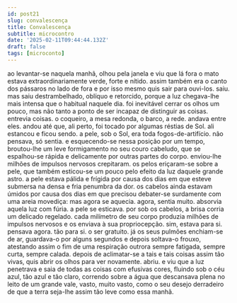 ```yaml
---
id: post21
slug: convalescença
title: Convalescença
subtitle: microcontro
date: '2025-02-11T09:44:44.132Z'
draft: false
tags: [microconto]
---
```

ao levantar-se naquela manhã, olhou pela janela e viu que lá fora o mato estava 
extraordinariamente verde, forte e nítido. assim também era o canto dos pássaros
no lado de fora e por isso mesmo quis sair para ouvi-los. saiu. mas saiu destrambelhado,
oblíquo e retorcido, porque a luz chegava-lhe mais intensa que o 
habitual naquele dia. foi inevitável cerrar os olhos um pouco, 
mas não tanto a ponto de ser incapaz de distinguir as coisas. entrevia coisas.
o coqueiro, a mesa redonda, o barco, a rede. andava entre eles. 
andou até que, ali perto, foi tocado por algumas réstias de Sol.
ali estancou e ficou sendo. a pele, sob o Sol, era toda fogos-de-artifício. não pensava, só sentia. 
e esquecendo-se nessa posição por um tempo,
broutou-lhe um leve formigamento no seu couro cabeludo, que se espalhou-se rápida e delicamente
por outras partes do corpo. enviou-lhe milhões 
de impulsos nervosos crepitaram. os pelos eriçaram-se sobre a pele, 
que também esticou-se um pouco pelo efeito da luz
daquele grande astro. 
a pele estava pálida e frígida por causa dos dias em que esteve submersa
na densa e fria penumbra da dor. os cabelos ainda estavam úmidos por causa dos dias
em que precisou debater-se surdamente com uma areia movediça:
mas agora se aquecia. agora, sentia muito. absorvia aquela luz com fúria.
a pele se esticava. por sob os cabelos, a brisa corria um delicado regelado.
cada milímetro de seu corpo produzia milhões 
de impulsos nervosos e os enviava à sua propriocepção. 
sim, estava para si. pensava agora. tão para si. o ser gratuito. 
já os seus pulmões enchiam-se de ar, guardava-o por alguns 
segundos e depois soltava-o frouxo, atestando assim
o fim de uma respiração outrora sempre fatigada, sempre curta, sempre calada.
depois de aclimatar-se a tais e tais coisas assim tão vivas, 
quis abrir os olhos para ver novamente. abriu.
e viu que a luz penetrava e saia de todas as coisas com efusivas cores,
fluindo sob o céu azul, tão azul e tão claro,
correndo sobre a água que descansava plena no leito 
de um grande vale, vasto, muito vasto, como o seu desejo 
derradeiro de que a terra seja-lhe assim tão leve como essa manhã.